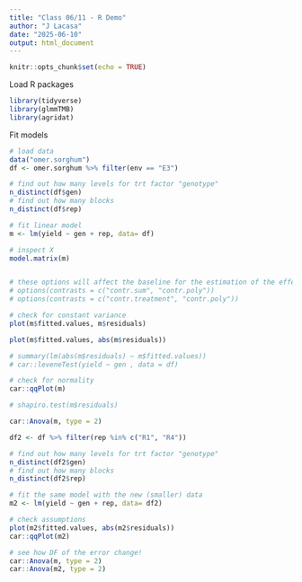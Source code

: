 ```yaml
---
title: "Class 06/11 - R Demo"
author: "J Lacasa"
date: "2025-06-10"
output: html_document
---
```


```r
knitr::opts_chunk$set(echo = TRUE)
```

Load R packages 
```r
library(tidyverse)
library(glmmTMB)
library(agridat)
```

Fit models
```r
# load data
data("omer.sorghum")
df <- omer.sorghum %>% filter(env == "E3")

# find out how many levels for trt factor "genotype"
n_distinct(df$gen)
# find out how many blocks
n_distinct(df$rep)

# fit linear model
m <- lm(yield ~ gen + rep, data= df)

# inspect X
model.matrix(m)


# these options will affect the baseline for the estimation of the effects 
# options(contrasts = c("contr.sum", "contr.poly"))
# options(contrasts = c("contr.treatment", "contr.poly"))
```

```r
# check for constant variance 
plot(m$fitted.values, m$residuals)

plot(m$fitted.values, abs(m$residuals))

# summary(lm(abs(m$residuals) ~ m$fitted.values))
# car::leveneTest(yield ~ gen , data = df)

# check for normality 
car::qqPlot(m)

# shapiro.test(m$residuals)

```

```r
car::Anova(m, type = 2)
```



```r
df2 <- df %>% filter(rep %in% c("R1", "R4"))

# find out how many levels for trt factor "genotype"
n_distinct(df2$gen)
# find out how many blocks
n_distinct(df2$rep)

# fit the same model with the new (smaller) data
m2 <- lm(yield ~ gen + rep, data= df2)

# check assumptions
plot(m2$fitted.values, abs(m2$residuals))
car::qqPlot(m2)

# see how DF of the error change!
car::Anova(m, type = 2)
car::Anova(m2, type = 2)
```

